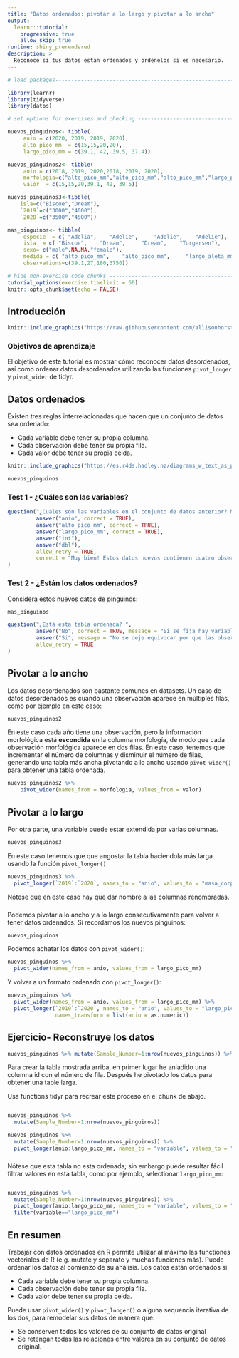 ```yaml
---
title: "Datos ordenados: pivotar a lo largo y pivotar a lo ancho"
output: 
  learnr::tutorial:
    progressive: true
    allow_skip: true
runtime: shiny_prerendered
description: >
  Reconoce si tus datos están ordenados y ordénelos si es necesario.
---
```


<!-- Add JavaScript code for making the exercise code larger -->
<script language="JavaScript" src="js/exercise-font-size.js"></script>

```r
# load packages-----------------------------------------------------------------

library(learnr)
library(tidyverse)
library(datos)

# set options for exercises and checking ---------------------------------------

nuevos_pinguinos<- tibble(
     anio = c(2020, 2019, 2019, 2020),
     alto_pico_mm  = c(15,15,20,20),
     largo_pico_mm = c(39.1, 42, 39.5, 37.4))

nuevos_pinguinos2<- tibble(
     anio = c(2018, 2019, 2020,2018, 2019, 2020),
     morfologia=c("alto_pico_mm","alto_pico_mm","alto_pico_mm","largo_pico_mm","largo_pico_mm","largo_pico_mm"),
     valor  = c(15,15,20,39.1, 42, 39.5))

nuevos_pinguinos3<-tibble(
    isla=c("Biscoe","Dream"),
    `2019`=c("3000","4000"),
    `2020`=c("3500","4500"))

mas_pinguinos<- tibble(
     especie  = c( "Adelia",    "Adelie",     "Adelie",    "Adelie"),
     isla  = c( "Biscoe",    "Dream",     "Dream",    "Torgersen"),
     sexo= c("male",NA,NA,"female"),
     medida = c( "alto_pico_mm",    "alto_pico_mm",     "largo_aleta_mm",    "masa_corporal_g"),
     observations=c(39.1,27,180,3750))

# hide non-exercise code chunks ------------------------------------------------
tutorial_options(exercise.timelimit = 60)
knitr::opts_chunk$set(echo = FALSE)
```

## Introducción

```r
knitr::include_graphics("https://raw.githubusercontent.com/allisonhorst/palmerpenguins/master/man/figures/lter_penguins.png")
```

### Objetivos de aprendizaje

El objetivo de este tutorial es mostrar cómo reconocer datos desordenados, así como ordenar datos desordenados utilizando las funciones `pivot_longer` y `pivot_wider` de tidyr.

## Datos ordenados 

Existen tres reglas interrelacionadas que hacen que un conjunto de datos sea ordenado:

- Cada variable debe tener su propia columna.
- Cada observación debe tener su propia fila.
- Cada valor debe tener su propia celda.

```r
knitr::include_graphics("https://es.r4ds.hadley.nz/diagrams_w_text_as_path/es/tidy-1.svg")
```

```r
nuevos_pinguinos
```

### Test 1 - ¿Cuáles son las variables?

```r
question("¿Cuáles son las variables en el conjunto de datos anterior? Marca todo lo que corresponda.",
         answer("anio", correct = TRUE),
         answer("alto_pico_mm", correct = TRUE),
         answer("largo_pico_mm", correct = TRUE),
         answer("int"),
         answer("dbl"),
         allow_retry = TRUE, 
         correct = "Muy bien! Estos datos nuevos contienen cuatro observaciones medidas con tres variables: anio,isla, largo_pico_mm."
)
```
### Test 2 - ¿Están los datos ordenados?

Considera estos nuevos datos de pinguinos:

```r
mas_pinguinos
```

```r
question("¿Está esta tabla ordenada? ",
         answer("No", correct = TRUE, message = "Si se fija hay variables distintas en una misma columna."),
         answer("Si", message = "No se deje equivocar por que las observaciones esten en una columna distinta de las medidas."),
         allow_retry = TRUE
)
```

## Pivotar a lo ancho

Los datos desordenados son bastante comunes en datasets. Un caso de datos desordenados es cuando una observación aparece en múltiples filas, como por ejemplo en este caso:

```r
nuevos_pinguinos2
```
En este caso cada año tiene una observación, pero la información morfológica está __escondida__ en la columna morfología, de modo que cada observación morfológica aparece en dos filas. En este caso, tenemos que incrementar el  número de columnas y disminuir el número de filas, generando una tabla más ancha pivotando a lo ancho usando `pivot_wider()` para obtener una tabla ordenada. 

```r
nuevos_pinguinos2 %>%
    pivot_wider(names_from = morfologia, values_from = valor)
```

## Pivotar a lo largo

Por otra parte, una variable puede estar extendida por varias columnas.
```r
nuevos_pinguinos3
```
En este caso tenemos que que angostar la tabla haciendola más larga usando la función `pivot_longer()` 
```r
nuevos_pinguinos3 %>% 
  pivot_longer(`2019`:`2020`, names_to = "anio", values_to = "masa_corporal_g")
```
Nótese que en este caso hay que dar nombre a las columnas renombradas.

### 

Podemos pivotar a lo ancho y a lo largo consecutivamente para volver a tener datos ordenados. Si recordamos los nuevos pinguinos:
```r
nuevos_pinguinos
```
Podemos achatar los datos con `pivot_wider()`:

```r
nuevos_pinguinos %>%
  pivot_wider(names_from = anio, values_from = largo_pico_mm)
```
Y volver a un formato ordenado con `pivot_longer()`:
```r
nuevos_pinguinos %>%
  pivot_wider(names_from = anio, values_from = largo_pico_mm) %>%
  pivot_longer(`2019`:`2020`, names_to = "anio", values_to = "largo_pico_mm",
               names_transform = list(anio = as.numeric))
```

## Ejercicio- Reconstruye los datos

```r
nuevos_pinguinos %>% mutate(Sample_Number=1:nrow(nuevos_pinguinos)) %>% pivot_longer(alto_pico_mm:largo_pico_mm)
```
Para crear la tabla mostrada arriba, en primer lugar he aniadido una columna id con el número de fila. Después he pivotado los datos para obtener una table larga. 

Usa functions tidyr para recrear este proceso en el chunk de abajo.

```r

```

```r
nuevos_pinguinos %>%
  mutate(Sample_Number=1:nrow(nuevos_pinguinos))
```


```r
nuevos_pinguinos %>%
  mutate(Sample_Number=1:nrow(nuevos_pinguinos)) %>% 
  pivot_longer(anio:largo_pico_mm, names_to = "variable", values_to = "valor")
```



###

Nótese que esta tabla no esta ordenada; sin embargo puede resultar fácil filtrar valores en esta tabla, como por ejemplo, selectionar `largo_pico_mm`:

```r

```


```r
nuevos_pinguinos %>%
  mutate(Sample_Number=1:nrow(nuevos_pinguinos)) %>%
  pivot_longer(anio:largo_pico_mm, names_to = "variable", values_to = "valor") %>% 
  filter(variable=="largo_pico_mm")
```

## En resumen

Trabajar con datos ordenados en R permite utilizar al máximo las functiones vectoriales de R (e.g. mutate y separate y muchas funciones más). Puede ordenar los datos al comienzo de su análisis. Los datos están ordenados si:

- Cada variable debe tener su propia columna.
- Cada observación debe tener su propia fila.
- Cada valor debe tener su propia celda.

Puede usar `pivot_wider()` y `pivot_longer()` o alguna sequencia iterativa de los dos, para remodelar sus datos de manera que:

- Se conserven todos los valores de su conjunto de datos original
- Se retengan todas las relaciones entre valores en su conjunto de datos original.


